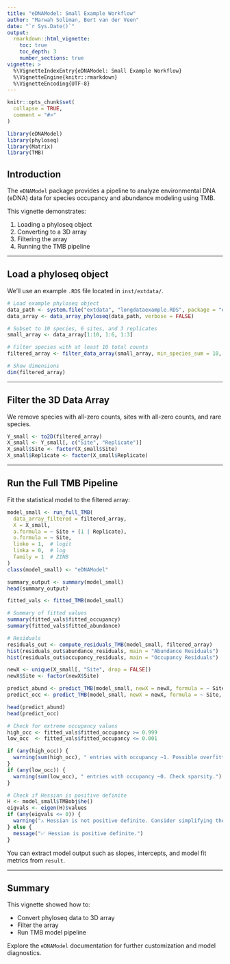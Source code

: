 ```yaml
---
title: "eDNAModel: Small Example Workflow"
author: "Marwah Soliman, Bert van der Veen"
date: "`r Sys.Date()`"
output:
  rmarkdown::html_vignette:
    toc: true
    toc_depth: 3
    number_sections: true
vignette: >
  %\VignetteIndexEntry{eDNAModel: Small Example Workflow}
  %\VignetteEngine{knitr::rmarkdown}
  %\VignetteEncoding{UTF-8}
---
```


```r
knitr::opts_chunk$set(
  collapse = TRUE,
  comment = "#>"
)

```


```r
library(eDNAModel)
library(phyloseq)
library(Matrix)
library(TMB)
```


## Introduction

The `eDNAModel` package provides a pipeline to analyze environmental DNA (eDNA) data for species occupancy and abundance modeling using TMB.

This vignette demonstrates:

1. Loading a phyloseq object
2. Converting to a 3D array
3. Filtering the array
4. Running the TMB pipeline

---

## Load a phyloseq object

We'll use an example `.RDS` file located in `inst/extdata/`.

```r
# Load example phyloseq object
data_path <- system.file("extdata", "longdataexample.RDS", package = "eDNAModel")
data_array <- data_array_phyloseq(data_path, verbose = FALSE)

# Subset to 10 species, 6 sites, and 3 replicates
small_array <- data_array[1:10, 1:6, 1:3]

# Filter species with at least 10 total counts
filtered_array <- filter_data_array(small_array, min_species_sum = 10, save_path = NULL)

# Show dimensions
dim(filtered_array)

```

---

## Filter the 3D Data Array

We remove species with all-zero counts, sites with all-zero counts, and rare species.

```r
Y_small <- to2D(filtered_array)
X_small <- Y_small[, c("Site", "Replicate")]
X_small$Site <- factor(X_small$Site)
X_small$Replicate <- factor(X_small$Replicate)


```

---

## Run the Full TMB Pipeline

Fit the statistical model to the filtered array:

```r
model_small <- run_full_TMB(
  data_array_filtered = filtered_array,
  X = X_small,
  a.formula = ~ Site + (1 | Replicate),
  o.formula = ~ Site,
  linko = 1,  # logit
  linka = 0,  # log
  family = 1  # ZINB
)
class(model_small) <- "eDNAModel" 

```

```r
summary_output <- summary(model_small)
head(summary_output)

```

```r
fitted_vals <- fitted_TMB(model_small)

# Summary of fitted values
summary(fitted_vals$fitted_occupancy)
summary(fitted_vals$fitted_abundance)

```

```r
# Residuals
residuals_out <- compute_residuals_TMB(model_small, filtered_array)
hist(residuals_out$abundance_residuals, main = "Abundance Residuals")
hist(residuals_out$occupancy_residuals, main = "Occupancy Residuals")
```


```r
newX <- unique(X_small[, "Site", drop = FALSE])
newX$Site <- factor(newX$Site)

predict_abund <- predict_TMB(model_small, newX = newX, formula = ~ Site, type = "abundance")
predict_occ <- predict_TMB(model_small, newX = newX, formula = ~ Site, type = "occupancy")

head(predict_abund)
head(predict_occ)

```

```r
# Check for extreme occupancy values
high_occ <- fitted_vals$fitted_occupancy >= 0.999
low_occ  <- fitted_vals$fitted_occupancy <= 0.001

if (any(high_occ)) {
  warning(sum(high_occ), " entries with occupancy ~1. Possible overfitting.")
}
if (any(low_occ)) {
  warning(sum(low_occ), " entries with occupancy ~0. Check sparsity.")
}

# Check if Hessian is positive definite
H <- model_small$TMBobj$he()
eigvals <- eigen(H)$values
if (any(eigvals <= 0)) {
  warning("⚠️ Hessian is not positive definite. Consider simplifying the model.")
} else {
  message("✅ Hessian is positive definite.")
}

```

You can extract model output such as slopes, intercepts, and model fit metrics from `result`.

---

## Summary

This vignette showed how to:

- Convert phyloseq data to 3D array
- Filter the array
- Run TMB model pipeline

Explore the `eDNAModel` documentation for further customization and model diagnostics.

